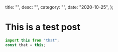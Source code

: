   title: "",
  desc: "",
  category: "",
  date: "2020-10-25",
};


<BlogLayout title="test">

# This is a test post

```jsx
import this from "that";
const that = this;
```

</BlogLayout>
